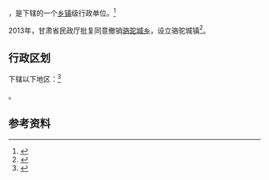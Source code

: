 {{中国乡级行政区|62/07/24/204/000}}

'''{{PAGENAMEBASE}}'''，是{{PRC admin/fullname|62/07/24/204/000|3}}下辖的一个[[乡镇|乡镇]]级行政单位。<ref>{{PRC admin/ref sgc|{{PRC admin/parent|62/07/24/204/000}}}}</ref>

2013年，甘肃省民政厅批复同意撤销[[骆驼城乡|骆驼城乡]]，设立骆驼城镇<ref>{{Cite web |url=http://lz.gaotai.gov.cn/Item/6205.aspx |title=甘肃省民政厅关于高台县巷道乡新坝乡骆驼城乡合黎乡撤乡设镇的批复（甘民复〔2013〕124号） |access-date=2017-09-16 |archive-url=https://web.archive.org/web/20170917075829/http://lz.gaotai.gov.cn/Item/6205.aspx |archive-date=2017-09-17 |dead-url=yes }}</ref>。

== 行政区划 ==

{{PAGENAMEBASE}}下辖以下地区：<ref>{{PRC admin/ref sgc|62/07/24/204/000}}</ref>

{{PRC admin/children|62/07/24/204/000}}。

== 参考资料 ==

{{reflist}}

{{行政区划小作品}}
{{PRC admin/navcat|62/07/24/204/000}}
